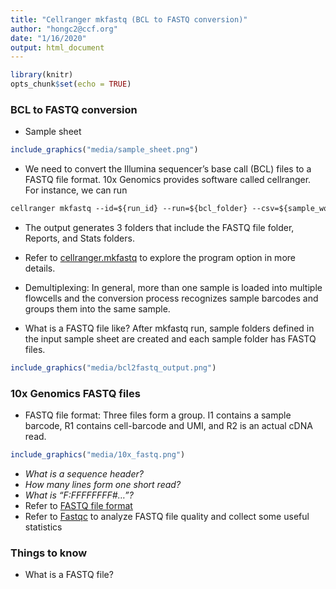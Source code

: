```yaml
---
title: "Cellranger mkfastq (BCL to FASTQ conversion)"
author: "hongc2@ccf.org"
date: "1/16/2020"
output: html_document
---
```


```r
library(knitr)
opts_chunk$set(echo = TRUE)
```

### BCL to FASTQ conversion
- Sample sheet
```r
include_graphics("media/sample_sheet.png")
```

- We need to convert the Illumina sequencer's base call (BCL) files to a FASTQ file format. 10x Genomics provides software called cellranger. For instance, we can run
````markdown
cellranger mkfastq --id=${run_id} --run=${bcl_folder} --csv=${sample_worksheet_used_in_sequencing}
````
- The output generates 3 folders that include the FASTQ file folder, Reports, and Stats folders.

- Refer to [cellranger.mkfastq](https://support.10xgenomics.com/single-cell-gene-expression/software/pipelines/latest/using/mkfastq) to explore the program option in more details.

- Demultiplexing: In general, more than one sample is loaded into multiple flowcells and the conversion process recognizes sample barcodes and groups them into the same sample.

- What is a FASTQ file like?
After mkfastq run, sample folders defined in the input sample sheet are created and each sample folder has FASTQ files.

```r
include_graphics("media/bcl2fastq_output.png")
```

### 10x Genomics FASTQ files

- FASTQ file format: Three files form a group. I1 contains a sample barcode, R1 contains cell-barcode and UMI, and R2 is an actual cDNA read.

```r
include_graphics("media/10x_fastq.png")
```
- *What is a sequence header?*
- *How many lines form one short read?*
- *What is "F:FFFFFFFF#..."?*
- Refer to [FASTQ file format](https://en.wikipedia.org/wiki/FASTQ_format)
- Refer to [Fastqc](https://www.bioinformatics.babraham.ac.uk/projects/fastqc/) to analyze FASTQ file quality and collect some useful statistics

### Things to know
- What is a FASTQ file?